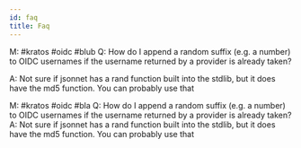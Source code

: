 ```yaml
---
id: faq
title: Faq
---
```





<Faq tags="kratos oidc blub bla"/>


<Question tags="question_src-theme- kratos_src-theme- oidc_src-theme- blub_src-theme-">
M: #kratos #oidc #blub 
Q: How do I append a random suffix (e.g. a number) to OIDC usernames if the username
returned by a provider is already taken?

A: Not sure if jsonnet has a rand function built into the stdlib, but it does have the md5 function. You can probably use that
</Question>

<Question tags="question_src-theme- kratos_src-theme- oidc_src-theme- bla_src-theme-">
M: #kratos #oidc #bla 
Q: How do I append a random suffix (e.g. a number) to OIDC usernames if the username returned by a provider is already taken?
A: Not sure if jsonnet has a rand function built into the stdlib, but it does have the md5 function. You can probably use that
</Question>

